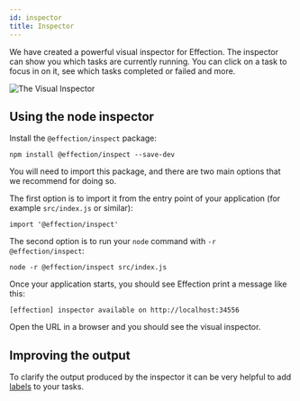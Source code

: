 ```yaml
---
id: inspector
title: Inspector
---
```


We have created a powerful visual inspector for Effection. The inspector can
show you which tasks are currently running. You can click on a task to focus in
on it, see which tasks completed or failed and more.

![The Visual Inspector](/images/inspector-screenshot.png)

## Using the node inspector

Install the `@effection/inspect` package:

```
npm install @effection/inspect --save-dev
```

You will need to import this package, and there are two main options that we
recommend for doing so.

The first option is to import it from the entry point of your application (for
example `src/index.js` or similar):

```
import '@effection/inspect'
```

The second option is to run your `node` command with `-r @effection/inspect`:

```
node -r @effection/inspect src/index.js
```

Once your application starts, you should see Effection print a message like this:

```
[effection] inspector available on http://localhost:34556
```

Open the URL in a browser and you should see the visual inspector.

## Improving the output

To clarify the output produced by the inspector it can be very helpful to add
[labels][] to your tasks.

[labels]: /docs/guides/labels
[devtools]: https://github.com/thefrontside/effection/tree/v2/packages/devtools
